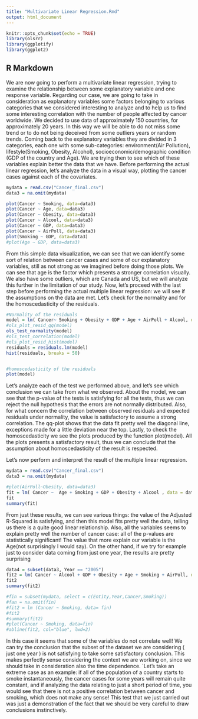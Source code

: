 ```yaml
---
title: "Multivariate Linear Regression.Rmd"
output: html_document
---
```

```r
knitr::opts_chunk$set(echo = TRUE)
library(olsrr)
library(ggplotify)
library(ggplot2)
```

## R Markdown

We are now going to perform a multivariate linear regression, trying to examine the relationship between some explanatory variable and one response variable. Regarding our case, we are going to take in consideration as explanatory variables some factors belonging to various categories that we considered interesting to analyze and to help us to find some interesting correlation with the number of people affected by cancer worldwide. We decided to use data of approximately 150 countries, for approximately 20 years. In this way we will be able to do not miss some trend or to do not being deceived from some outliers years or random trends. Coming back to the explanatory variables they are divided in 3 categories, each one with some sub-categories: environment(Air Pollution), lifestyle(Smoking, Obesity, Alcohol), socioeconomic/demographic condition (GDP of the country and Age). We are trying then to see which of these variables explain better the data that we have. Before performing the actual linear regression, let's analyze the data in a visual way, plotting the cancer cases against each of the covariates.
```r
mydata = read.csv("Cancer_final.csv")
data3 = na.omit(mydata)

plot(Cancer ~ Smoking, data=data3)
plot(Cancer ~ Age, data=data3)
plot(Cancer ~ Obesity, data=data3)
plot(Cancer ~ Alcool, data=data3)
plot(Cancer ~ GDP, data=data3)
plot(Cancer ~ AirPoll, data=data3)
plot(Smoking ~ GDP, data=data3)
#plot(Age ~ GDP, data=data3)


```
From this simple data visualization, we can see that we can identify some sort of relation between cancer cases and some of our explanatory variables, still as not strong as we imagined before doing those plots. We can see that age is the factor which presents a stronger correlation visually. We also have some outliers, which are Canada and US, but we will analyze this further in the limitation of our study. Now, let's proceed with the last step before performing the actual multiple linear regression: we will see if the assumptions on the data are met. Let's  check for the normality  and for the homoscedasticity of the residuals.
```r
#Normality of the residuals
model = lm( Cancer~ Smoking + Obesity + GDP + Age + AirPoll + Alcool, data = data3)
#ols_plot_resid_qq(model)
ols_test_normality(model)
#ols_test_correlation(model)
#ols_plot_resid_hist(model)
residuals = residuals.lm(model)
hist(residuals, breaks = 50)


#homoscedasticity of the residuals
plot(model)

```
Let's analyze each of the test we performed above, and let's see which conclusion we can take from what we observed. About the model, we can see that the p-value of the tests is satisfying for all the tests, thus we can reject the null hypothesis that the errors are not normally distributed. Also, for what concern the correlation between observed residuals and expected residuals under normality, the value is satisfactory to assume a strong correlation. The qq-plot shows that the data fit pretty well the diagonal line, exceptions made for a little deviation near the top. 
Lastly, to check the homoscedasticity we see the plots produced by the function plot(model).
All the plots presents a satisfactory result, thus we can conclude that the assumption about homoscedasticity of the result is respected.



Let's now perform and interpret the result of the multiple linear regression. 
```r
mydata = read.csv("Cancer_final.csv")
data3 = na.omit(mydata)

#plot(AirPoll~Obesity, data=data3)
fit = lm( Cancer ~  Age + Smoking + GDP + Obesity + Alcool , data = data3)
fit
summary(fit)


```
From just these  results, we can see various things: the value of the Adjusted R-Squared is satisfying, and then this model fits pretty well the data, telling us there is a quite good linear relationship. Also, all the variables seems to explain pretty well the number of cancer case: all of the p-values are statistically significant!
The value that more explain our variable is the Age(not surprisingly I would say).
On the other hand, if we try for example just to consider data coming from just one year, the results are pretty surprising

```r
data4 = subset(data3, Year == "2005")
fit2 = lm( Cancer ~ Alcool + GDP + Obesity + Age + Smoking + AirPoll, data = data4)
fit2
summary(fit2)

#fin = subset(mydata, select = c(Entity,Year,Cancer,Smoking))
#fan = na.omit(fin)
#fit2 = lm (Cancer ~ Smoking, data= fin)
#fit2
#summary(fit2)
#plot(Cancer ~ Smoking, data=fin)
#abline(fit2, col="blue", lwd=2)
```
In this case it seems that some of the variables do not correlate well! We can try the conclusion that the subset of the dataset we are considering ( just one year ) is not satisfying to take some satisfactory conclusion. This makes perfectly sense considering the context we are working on, since we should take in consideration also the time dependence. `Let's take  an extreme case as an example: if all of the population of a country starts to smoke instantaneously, the cancer cases for some years will remain quite constant, and if analyzing the data relating to just a short period of time, you would see that there is not a positive correlation between cancer and smoking, which does not make any sense! This test that we just carried out was just a demonstration of the fact that we should be very careful to draw conclusions instinctively.

